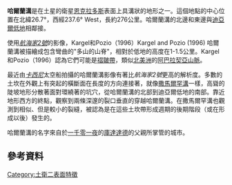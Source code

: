 {{EncelGeo-Sulcus
|name=哈爾蘭溝
|picture=
|location=26.7°N 237.6°W
|length=276 公里
|width=
|discoverer=''航海家2號''
|naming= 來自[[庫達達德|庫達達德]]的父親所掌管的城市

}}

'''哈爾蘭溝'''是在土星的衛星[[土衛二|恩克拉多斯]]表面上具溝狀的地形之一。這個地點的中心位置在北緯26.7°，西經237.6° West，長約276公里。哈爾蘭溝的北邊和東邊與[[迪亞爾低地|迪亞爾低地]]相鄰接。

使用''[[航海家2號|航海家2號]]''的影像，Kargel和Pozio（1996）Kargel and Pozio (1996) 哈爾蘭溝被描繪成包含彎曲的"多山的山脊"，相對於低地的高度在1-1.5公里。Kargel和Pozio（1996）認為它們可能是[[褶皺運動|褶皺帶]]，類似[[北美洲|北美洲]]的[[阿巴拉契亞山脈|阿巴拉契亞山脈]]。

最近由'' [[卡西尼-惠更斯號|卡西尼]] ''太空船拍攝的哈爾蘭溝影像有著比''航海家2號''更高的解析度。多數的土坎在外觀上有突起的橫斷面在長度的方向連接著，就像[[撒馬爾罕溝|撒馬爾罕溝]]一樣，高聳的陡坡地形分散著面對環繞著的坑穴，從哈爾蘭溝的北部到迪亞爾低地的南部。靠近地形西方的終點，觀察到兩條深邃的裂口垂直的穿越哈爾蘭溝。在撒馬爾罕溝也觀測到相似、但是較小的裂縫，被認為是在這些土坎帶形成週期的後期階段（或在形成以後）發生的。

哈爾蘭溝的名字來自於[[一千零一夜|一千零一夜]]的[[庫達達德|庫達達德]]的父親所掌管的城市。

== 參考資料 ==

{{cite journal | author=Jeff Kargel and Stefania Poxio | title=The Volcanic and Tectonic History of Enceladus | journal=Icarus | year=1996 | volume=119 | pages=385–404 | doi=10.1006/icar.1996.0026}}
{{土卫二}}
[[Category:土衛二表面特徵|Category:土衛二表面特徵]]